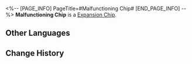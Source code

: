 <%-- [PAGE_INFO]
PageTitle=#Malfunctioning Chip#
[END_PAGE_INFO] --%>
{{Item Infobox
|id          = 250201
|image       = Item Malfunctioning Chip.png
|type        = Expansion Chip
|invCategory = 
|rarity      = 3
|effect      = Attacking a debuffed enemy deals Additional DMG to them.
|description = A game item in Aetherium Wars. Aether Spirits will gain a special enhanced ability after equipping it.
}}
'''Malfunctioning Chip''' is a [[Expansion Chip]].

==Other Languages==
{{Other Languages
|en   = Malfunctioning Chip
|zhs  = 故障破损芯片
|zht  = 故障破損晶片
|ja   = チップ「破損拡大」
|ko   = 고장 파손 칩
|es   = Chip averiado
|fr   = Puce de dysfonctionnement
|ru   = Неисправный чип
|th   = ชิปขัดข้อง
|vi   = Chip Giải Quyết Sự Cố
|de   = Nicht funktionierender Chip
|id   = Malfunctioning Chip
|pt   = Chip Defeituoso
}}

==Change History==
{{Change History|1.4}}